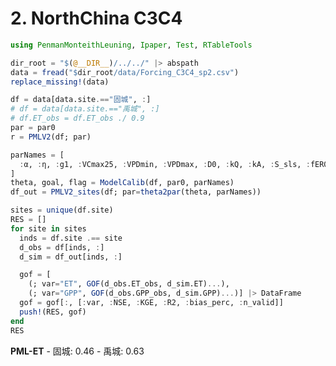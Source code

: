 # 2. NorthChina C3C4

```julia
using PenmanMonteithLeuning, Ipaper, Test, RTableTools

dir_root = "$(@__DIR__)/../../" |> abspath
data = fread("$dir_root/data/Forcing_C3C4_sp2.csv")
replace_missing!(data)
```
```julia
df = data[data.site.=="固城", :]
# df = data[data.site.=="禹城", :]
# df.ET_obs = df.ET_obs ./ 0.9
par = par0
r = PMLV2(df; par)

parNames = [
  :α, :η, :g1, :VCmax25, :VPDmin, :VPDmax, :D0, :kQ, :kA, :S_sls, :fER0 # :hc
]
theta, goal, flag = ModelCalib(df, par0, parNames)
df_out = PMLV2_sites(df; par=theta2par(theta, parNames))
```

```julia
sites = unique(df.site)
RES = []
for site in sites
  inds = df.site .== site
  d_obs = df[inds, :]
  d_sim = df_out[inds, :]

  gof = [
    (; var="ET", GOF(d_obs.ET_obs, d_sim.ET)...),
    (; var="GPP", GOF(d_obs.GPP_obs, d_sim.GPP)...)] |> DataFrame
  gof = gof[:, [:var, :NSE, :KGE, :R2, :bias_perc, :n_valid]]
  push!(RES, gof)
end
RES
```

**PML-ET**
- 固城: 0.46
- 禹城: 0.63
